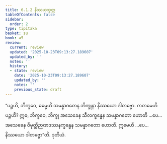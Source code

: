 ```yaml
---
title: 6.1.2 နိဿယသုတ္တ
tableOfContents: false
sidebar:
  order: 2
type: tipitaka
basket: su
book: a5
review:
  current: review
  updated: '2025-10-23T09:13:27.189607'
  updated_by: ''
  notes: ''
  history:
  - state: review
    date: '2025-10-23T09:13:27.189607'
    updated_by: ''
    notes: ''
    previous_state: draft
---
```



<ReviewStatus review={frontmatter.review} showDetails={true} />

<HypothesisAnnotation frontmatter={frontmatter} />

<DynamicBreadcrumb />

<Division number="252" book="a5" e="ch" v="16" p="238">

<Paragraph number="1353" book="a5">
“ပဉ္စဟိ, ဘိက္ခဝေ, ဓမ္မေဟိ သမန္နာဂတေန ဘိက္ခုနာ နိဿယော ဒါတဗ္ဗော. ကတမေဟိ ပဉ္စဟိ? ဣဓ, ဘိက္ခဝေ, ဘိက္ခု အသေခေန သီလက္ခန္ဓေန သမန္နာဂတော ဟောတိ …ပေ…  အသေခေန ဝိမုတ္တိဉာဏဒဿနက္ခန္ဓေန သမန္နာဂတော ဟောတိ. ဣမေဟိ …ပေ…  နိဿယော ဒါတဗ္ဗော”တိ.

</Paragraph>
</Division>

<Paragraph number="1354" type="center" book="a5">
ဒုတိယံ.
</Paragraph>